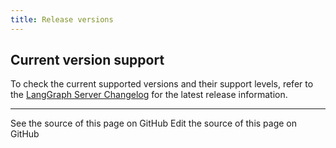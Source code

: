 ```yaml
---
title: Release versions
---
```



<ReleaseVersionPolicy product="LangGraph Platform"/>

## Current version support

To check the current supported versions and their support levels, refer to the [LangGraph Server Changelog](/langgraph-platform/langgraph-server-changelog) for the latest release information.

---

<CardGroup cols={2}>
  <Card title="View Source" icon="eye" href="https://github.com/langchain-ai/docs/blob/main/src/langgraph-platform/release-versions.mdx">
    See the source of this page on GitHub
  </Card>
  <Card title="Edit Source" icon="pen-to-square" href="https://github.com/langchain-ai/docs/edit/main/src/langgraph-platform/release-versions.mdx">
    Edit the source of this page on GitHub
  </Card>
</CardGroup>
